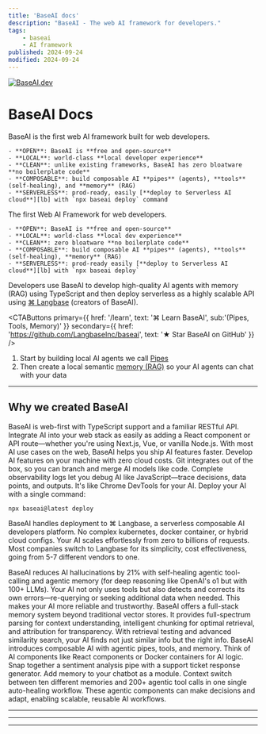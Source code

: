 ```yaml
---
title: 'BaseAI docs'
description: "BaseAI - The web AI framework for developers."
tags:
    - baseai
    - AI framework
published: 2024-09-24
modified: 2024-09-24
---
```


<a href="https://baseai.dev/docs" className="flex h-full w-full items-center justify-center mb-4">
    <img className="w-full" src="https://raw.githubusercontent.com/LangbaseInc/docs-images/refs/heads/main/baseai/baseai-cover.png" alt="BaseAI.dev" />
</a>

<h1 className="flex flex lg:hidden">BaseAI Docs</h1>

<span className="hidden md:block">
    BaseAI is the first web AI framework built for web developers.

    - **OPEN**: BaseAI is **free and open-source**
    - **LOCAL**: world-class **local developer experience**
    - **CLEAN**: unlike existing frameworks, BaseAI has zero bloatware **no boilerplate code**
    - **COMPOSABLE**: build composable AI **pipes** (agents), **tools** (self-healing), and **memory** (RAG)
    - **SERVERLESS**: prod-ready, easily [**deploy to Serverless AI cloud**][lb] with `npx baseai deploy` command

</span>


<span className="md:hidden">
    The first Web AI Framework for web developers.

    - **OPEN**: BaseAI is **free and open-source**
    - **LOCAL**: world-class **local dev experience**
    - **CLEAN**: zero bloatware **no boilerplate code**
    - **COMPOSABLE**: build composable AI **pipes** (agents), **tools** (self-healing), **memory** (RAG)
    - **SERVERLESS**: prod-ready easily [**deploy to Serverless AI cloud**][lb] with `npx baseai deploy`

</span>

Developers use BaseAI to develop high-quality AI agents with memory (RAG) using TypeScript and then deploy serverless as a highly scalable API using [⌘ Langbase][lb] (creators of BaseAI).

<CTAButtons
    primary={{ href: '/learn', text: '⌘ Learn BaseAI', sub:'(Pipes, Tools, Memory)' }}
    secondary={{ href: 'https://github.com/LangbaseInc/baseai', text: '★ Star BaseAI on GitHub' }}
/>

1. Start by building local AI agents we call [Pipes](/docs/pipe/quickstart)
2. Then create a local semantic [memory (RAG)](/docs/memory/quickstart) so your AI agents can chat with your data

---

## Why we created BaseAI

<SpoilerAdvanced title="Built for Web Developers" sub="90% AI use-cases are on the web — BaseAI is API, TypeScript, and web first">
BaseAI is web-first with TypeScript support and a familiar RESTful API. Integrate AI into your web stack as easily as adding a React component or API route—whether you're using Next.js, Vue, or vanilla Node.js. With most AI use cases on the web, BaseAI helps you ship AI features faster.
</SpoilerAdvanced>

<SpoilerAdvanced title="Local developer experience" sub="Zero-cost local development, version-control, and complete observability logs">
Develop AI features on your machine with zero cloud costs. Git integrates out of the box, so you can branch and merge AI models like code. Complete observability logs let you debug AI like JavaScript—trace decisions, data points, and outputs. It's like Chrome DevTools for your AI.
</SpoilerAdvanced>

<SpoilerAdvanced title="Deploy to Serverless AI Cloud" sub="Seriously easy to deploy: One command serverless deployment on ⌘ Langbase">
Deploy your AI with a single command:

```shell
npx baseai@latest deploy
```

BaseAI handles deployment to ⌘ Langbase, a serverless composable AI developers platform. No complex kubernetes, docker container, or hybrid cloud configs. Your AI scales effortlessly from zero to billions of requests. Most companies switch to Langbase for its simplicity, cost effectiveness, going from 5-7 different vendors to one.
</SpoilerAdvanced>

<SpoilerAdvanced title="Self-Healing Agentic Tool-Calling" sub="Auto tool calls and result handling with self-healing agents to 21% extra reduced hallucinations">
BaseAI reduces AI hallucinations by 21% with self-healing agentic tool-calling and agentic memory (for deep reasoning like OpenAI's o1 but with 100+ LLMs). Your AI not only uses tools but also detects and corrects its own errors—re-querying or seeking additional data when needed. This makes your AI more reliable and trustworthy.
</SpoilerAdvanced>

<SpoilerAdvanced title="Full-Stack Memory x RAG Vector Store" sub="Vector db's aren't enough, full-spectrum parsing, chunking, attributes, retrieval testing, and similarity search">
BaseAI offers a full-stack memory system beyond traditional vector stores. It provides full-spectrum parsing for context understanding, intelligent chunking for optimal retrieval, and attribution for transparency. With retrieval testing and advanced similarity search, your AI finds not just similar info but the right info.
</SpoilerAdvanced>

<SpoilerAdvanced title="Composable AI: Agentic ( Pipes | Tools | Memory )" sub="Like React components or Docker containers, AI pipes are composable agents of AI automation workflows">
BaseAI introduces composable AI with agentic pipes, tools, and memory. Think of AI components like React components or Docker containers for AI logic. Snap together a sentiment analysis pipe with a support ticket response generator. Add memory to your chatbot as a module. Context switch between ten different memories and 200+ agentic tool calls in one single auto-healing workflow. These agentic components can make decisions and adapt, enabling scalable, reusable AI workflows.
</SpoilerAdvanced>

---

<ProductsTable />

---

<Guides />

---

[lb]: https://langbase.com
[bai]: https://baseai.dev
